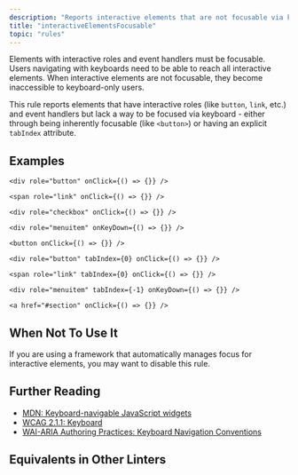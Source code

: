 ```yaml
---
description: "Reports interactive elements that are not focusable via keyboard."
title: "interactiveElementsFocusable"
topic: "rules"
---
```



<RuleSummary plugin="jsx" rule="interactiveElementsFocusable" />

Elements with interactive roles and event handlers must be focusable.
Users navigating with keyboards need to be able to reach all interactive elements.
When interactive elements are not focusable, they become inaccessible to keyboard-only users.

This rule reports elements that have interactive roles (like `button`, `link`, etc.) and event handlers but lack a way to be focused via keyboard - either through being inherently focusable (like `<button>`) or having an explicit `tabIndex` attribute.

## Examples

<Tabs>
<TabItem label="❌ Incorrect">

```tsx
<div role="button" onClick={() => {}} />
```

```tsx
<span role="link" onClick={() => {}} />
```

```tsx
<div role="checkbox" onClick={() => {}} />
```

```tsx
<div role="menuitem" onKeyDown={() => {}} />
```

</TabItem>
<TabItem label="✅ Correct">

```tsx
<button onClick={() => {}} />
```

```tsx
<div role="button" tabIndex={0} onClick={() => {}} />
```

```tsx
<span role="link" tabIndex={0} onClick={() => {}} />
```

```tsx
<div role="menuitem" tabIndex={-1} onKeyDown={() => {}} />
```

```tsx
<a href="#section" onClick={() => {}} />
```

</TabItem>
</Tabs>

## When Not To Use It

If you are using a framework that automatically manages focus for interactive elements, you may want to disable this rule.

## Further Reading

- [MDN: Keyboard-navigable JavaScript widgets](https://developer.mozilla.org/en-US/docs/Web/Accessibility/Keyboard-navigable_JavaScript_widgets)
- [WCAG 2.1.1: Keyboard](https://www.w3.org/WAI/WCAG21/Understanding/keyboard)
- [WAI-ARIA Authoring Practices: Keyboard Navigation Conventions](https://www.w3.org/WAI/ARIA/apg/practices/keyboard-interface/)

## Equivalents in Other Linters

<RuleEquivalents pluginId="jsx" ruleId="interactiveElementsFocusable" />
